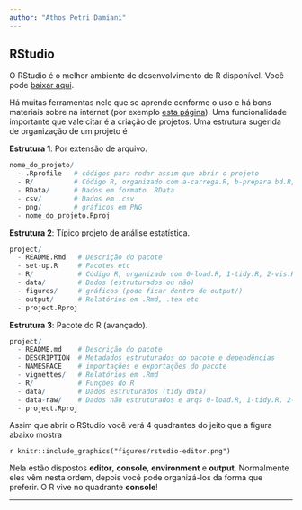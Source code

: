 ```yaml
---
author: "Athos Petri Damiani"
---
```


## RStudio

O RStudio é o melhor ambiente de desenvolvimento de R disponível. Você pode [baixar aqui](https://www.rstudio.com/products/rstudio/download/preview/).

Há muitas ferramentas nele que se aprende conforme o uso e há bons materiais sobre na internet (por exemplo [esta página](https://csgillespie.github.io/efficientR/set-up.html#rstudio)). Uma funcionalidade importante que vale citar é a criação de projetos. Uma estrutura sugerida de organização de um projeto é

**Estrutura 1**: Por extensão de arquivo.

```r
nome_do_projeto/
  - .Rprofile   # códigos para rodar assim que abrir o projeto
  - R/          # Código R, organizado com a-carrega.R, b-prepara bd.R, c-vis.R, d-modela, ...
  - RData/      # Dados em formato .RData
  - csv/        # Dados em .csv
  - png/        # gráficos em PNG
  - nome_do_projeto.Rproj
```

**Estrutura 2**: Típico projeto de análise estatística.

```r
project/
  - README.Rmd   # Descrição do pacote
  - set-up.R     # Pacotes etc
  - R/           # Código R, organizado com 0-load.R, 1-tidy.R, 2-vis.R, ...
  - data/        # Dados (estruturados ou não)
  - figures/     # gráficos (pode ficar dentro de output/)
  - output/      # Relatórios em .Rmd, .tex etc
  - project.Rproj
```

**Estrutura 3**: Pacote do R (avançado).

```r
project/
  - README.md    # Descrição do pacote
  - DESCRIPTION  # Metadados estruturados do pacote e dependências
  - NAMESPACE    # importações e exportações do pacote
  - vignettes/   # Relatórios em .Rmd
  - R/           # Funções do R
  - data/        # Dados estruturados (tidy data)
  - data-raw/    # Dados não estruturados e arqs 0-load.R, 1-tidy.R, 2-vis.R, ...
  - project.Rproj
```

Assim que abrir o RStudio você verá 4 quadrantes do jeito que a figura abaixo mostra

`r knitr::include_graphics("figures/rstudio-editor.png")`

Nela estão dispostos **editor**, **console**, **environment** e **output**.  Normalmente eles vêm nesta ordem, depois você pode organizá-los da forma que preferir. O R vive no quadrante **console**!

--------------------------------------------------------------------------------